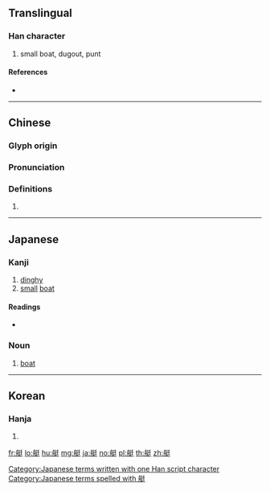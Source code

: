 {{character info/new}}
==Translingual==

===Han character===
{{Han char|rn=137|rad=舟|as=07|sn=13|four=22441|canj=HYNKG}}

# small boat, dugout, punt

====References====
* {{Han ref|kx=1011.080|dkj=30440|dj=1469.200|hdz=53061.010|uh=8247|ud=33351|bh=B8A5|bd=47269}}

----

==Chinese==
{{zh-forms}}

===Glyph origin===
{{Han etym}}

===Pronunciation===
{{zh-pron
|m=tǐng
|c=ting5,teng5,teng3
|h=pfs=
|md=
|mn=théng
|w=
|mc=y
|oc=y
|cat=
}}

===Definitions===
{{zh-hanzi}}

# {{rfdef|lang=zh}}

----

==Japanese==

===Kanji===
{{ja-kanji|grade=c|rs=舟07}}

# [[dinghy]]
# [[small]] [[boat]]

====Readings====
* {{ja-readings|on=[[てい]] (tei)|kun=[[ふね]] (fune)|nanori=}}

===Noun===
{{ja-noun|てい}}

# [[boat]]

[[Category:Japanese terms written with one Han script character]]
[[Category:Japanese terms spelled with 艇]]

----

==Korean==

===Hanja===
{{ko-hanja|hangeul=정|eumhun=|rv=jeong|mr=chŏng|y=ceng}}

# {{defn|lang=ko|sort=舟07}}

[[fr:艇]]
[[lo:艇]]
[[hu:艇]]
[[mg:艇]]
[[ja:艇]]
[[no:艇]]
[[pl:艇]]
[[th:艇]]
[[zh:艇]]
